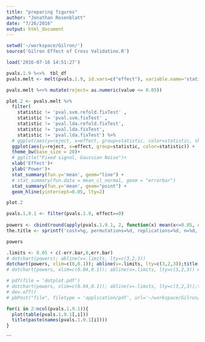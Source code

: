 ```yaml
---
title: "preparing figures"
author: "Jonathan Rosenblatt"
date: "7/26/2016"
output: html_document
---
```


```r
setwd('~/workspace/Gilron/')
source('Gilron Effect of Cross Validatino.R')
```

```r
load('2016-07-16 14:51:27')
```


```r
pvals.1.9 %<>%  tbl_df
pvals.melt <- melt(pvals.1.9, id.vars=c("effect"), variable.name='statistic') %>% tbl_df

pvals.melt %<>% mutate(reject= as.numeric(value <= 0.05)) 

plot.2 <- pvals.melt %>% 
  filter(
    statistic != 'pval.svm.refold.fixTest' ,
    statistic != 'pval.svm.fixTest' ,
    statistic != 'pval.lda.refold.fixTest',
    statistic != 'pval.lda.fixTest',
    statistic != 'pval.lda.fixTest') %>%
  # ggplot(aes(y=reject, x=effect, group=statistic, color=statistic, shape=statistic)) +
  ggplot(aes(y=reject, x=effect, group=statistic, color=statistic)) +
  theme_bw(base_size = 20)+
  # ggtitle("Fixed signal, Gaussian Noise")+
  xlab('Effect')+
  ylab('Power')+
  stat_summary(fun.y='mean', geom="line") +
  # stat_summary(fun.data = mean_cl_normal, geom = "errorbar")
  stat_summary(fun.y='mean', geom="point") +
  geom_hline(yintercept=0.05, lty=2)

plot.2

```



```r
pvals.1.9.1 <- filter(pvals.1.9, effect==0)
  
powers <- cbind(round(apply(pvals.1.9.1, 2, function(x) mean(x<=0.05, na.rm=TRUE)),3))
the.title <- sprintf('cost=%g, permutations=%d, replications=%d, n=%d, p=%d, n.folds=%d, shrinkage=%s, errror bar=%s, balance=%s', cost, n.permutations, n.replications, n, p, n.folds, shrinkage, err.bar, balance)

powers

.limits <- 0.05 + c(-err.bar,0,err.bar)
# dotchart(powers); abline(v=.limits, lty=c(3,2,3))
dotchart(powers, xlim=c(0,0.1)); abline(v=.limits, lty=c(3,2,3));title(the.title)
# dotchart(powers, xlim=c(0.04,0.1)); abline(v=.limits, lty=c(3,2,3)) #;title(the.title)

# pdf(file = 'dotplot.pdf')
# dotchart(powers, xlim=c(0.04,0.1)); abline(v=.limits, lty=c(3,2,3));title(the.title)
# dev.off()
# pbPost("file", filetype = 'application/pdf', url='~/workspace/Gilron/dotplot.pdf')
```


```r
for(i in 2:ncol(pvals.1.9.1)){
  plot(table(pvals.1.9.1[,i]))
  title(paste(names(pvals.1.9.1[i])))
}
```
```

